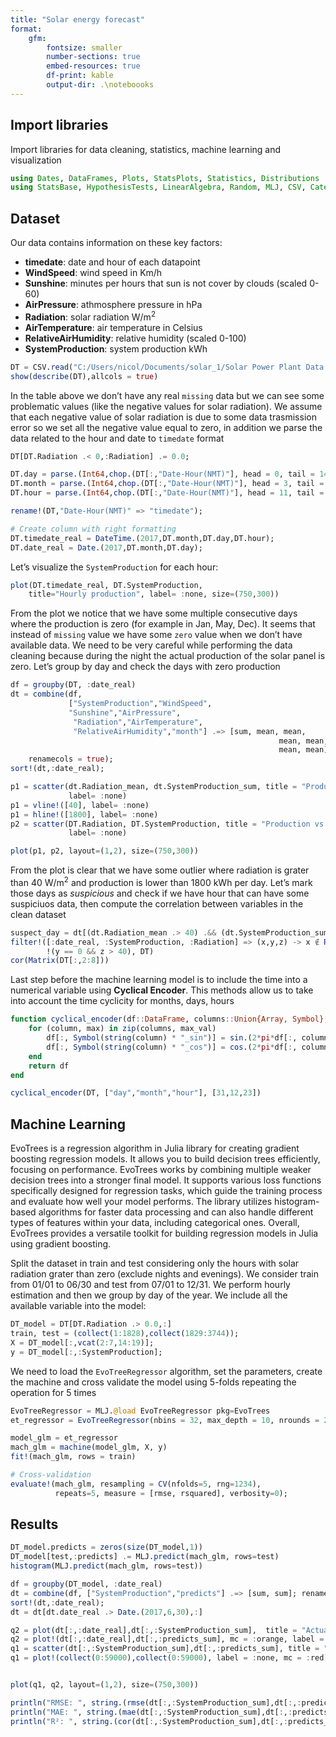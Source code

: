```yaml
---
title: "Solar energy forecast"
format: 
    gfm:
        fontsize: smaller
        number-sections: true
        embed-resources: true
        df-print: kable
        output-dir: .\noteboooks  
---
```


## Import libraries

Import libraries for data cleaning, statistics, machine learning and visualization

```julia
using Dates, DataFrames, Plots, StatsPlots, Statistics, Distributions
using StatsBase, HypothesisTests, LinearAlgebra, Random, MLJ, CSV, CategoricalArrays 
```

## Dataset 

Our data contains information on these key factors:

+ **timedate**: date and hour of each datapoint
+ **WindSpeed**: wind speed in Km/h 
+ **Sunshine**: minutes per hours that sun is not cover by clouds (scaled 0-60)
+ **AirPressure**: athmosphere pressure in hPa
+ **Radiation**: solar radiation W/m^2^
+ **AirTemperature**: air temperature in Celsius
+ **RelativeAirHumidity**: relative humidity (scaled 0-100)
+ **SystemProduction**: system production kWh 

```julia
DT = CSV.read("C:/Users/nicol/Documents/solar_1/Solar Power Plant Data.csv", DataFrame);
show(describe(DT),allcols = true)
```

In the table above we don't have any real `missing` data but we can see some problematic values (like the negative values for solar radiation). We assume that each negative value of solar radiation is due to some data trasmission error so we set all the negative value equal to zero, in addition we parse the data related to the hour and date to `timedate` format

```julia
DT[DT.Radiation .< 0,:Radiation] .= 0.0;

DT.day = parse.(Int64,chop.(DT[:,"Date-Hour(NMT)"], head = 0, tail = 14))
DT.month = parse.(Int64,chop.(DT[:,"Date-Hour(NMT)"], head = 3, tail = 11))
DT.hour = parse.(Int64,chop.(DT[:,"Date-Hour(NMT)"], head = 11, tail = 3));

rename!(DT,"Date-Hour(NMT)" => "timedate");

# Create column with right formatting
DT.timedate_real = DateTime.(2017,DT.month,DT.day,DT.hour);
DT.date_real = Date.(2017,DT.month,DT.day);
```

Let's visualize the `SystemProduction` for each hour: 

```julia
plot(DT.timedate_real, DT.SystemProduction, 
    title="Hourly production", label= :none, size=(750,300))
```

From the plot we notice that we have some multiple consecutive days where the production is zero (for example in Jan, May, Dec). It seems that instead of `missing` value we have some `zero` value when we don't have available data. We need to be very careful while performing the data cleaning because during the night the actual production of the solar panel is zero. Let's group by day and check the days with zero production  

```julia
df = groupby(DT, :date_real)
dt = combine(df, 
             ["SystemProduction","WindSpeed",
             "Sunshine","AirPressure",
              "Radiation","AirTemperature",
              "RelativeAirHumidity","month"] .=> [sum, mean, mean, 
                                                            mean, mean, mean, 
                                                            mean, mean]; 
    renamecols = true);
sort!(dt,:date_real);

p1 = scatter(dt.Radiation_mean, dt.SystemProduction_sum, title = "Production vs Radiation (day)", 
             label= :none)
p1 = vline!([40], label= :none)
p1 = hline!([1800], label= :none)
p2 = scatter(DT.Radiation, DT.SystemProduction, title = "Production vs Radiation (hour)", 
             label= :none)

plot(p1, p2, layout=(1,2), size=(750,300))
```

From the plot is clear that we have some outlier where radiation is grater than 40 W/m^2^ and production is lower than 1800 kWh per day. Let's mark those days as *suspicious* and check if we have hour that can have some suspiciuos data, then compute the correlation between variables in the clean dataset

```julia
suspect_day = dt[(dt.Radiation_mean .> 40) .&& (dt.SystemProduction_sum .< 1800),:date_real]
filter!([:date_real, :SystemProduction, :Radiation] => (x,y,z) -> x ∉ Ref(suspect_day) && 
        !(y == 0 && z > 40), DT)
cor(Matrix(DT[:,2:8]))
```

Last step before the machine learning model is to include the time into a numerical variable using **Cyclical Encoder**. This methods allow us to take into account the time cyclicity for months, days, hours

```julia
function cyclical_encoder(df::DataFrame, columns::Union{Array, Symbol}, max_val::Union{Array, Int} )
    for (column, max) in zip(columns, max_val)        
        df[:, Symbol(string(column) * "_sin")] = sin.(2*pi*df[:, column]/max)
        df[:, Symbol(string(column) * "_cos")] = cos.(2*pi*df[:, column]/max)
    end
    return df
end

cyclical_encoder(DT, ["day","month","hour"], [31,12,23])
```

## Machine Learning

EvoTrees is a regression algorithm in Julia library for creating gradient boosting regression models. It allows you to build decision trees efficiently, focusing on performance. EvoTrees works by combining multiple weaker decision trees into a stronger final model. It supports various loss functions specifically designed for regression tasks, which guide the training process and evaluate how well your model performs. The library utilizes histogram-based algorithms for faster data processing and can also handle different types of features within your data, including categorical ones. Overall, EvoTrees provides a versatile toolkit for building regression models in Julia using gradient boosting. 

Split the dataset in train and test considering only the hours with solar radiation grater than zero (exclude nights and evenings). We consider train from 01/01 to 06/30 and test from 07/01 to 12/31. We perform hourly estimation and then we group by day of the year. We include all the available variable into the model: 

```julia
DT_model = DT[DT.Radiation .> 0.0,:]
train, test = (collect(1:1828),collect(1829:3744));
X = DT_model[:,vcat(2:7,14:19)];
y = DT_model[:,:SystemProduction];
```

We need to load the `EvoTreeRegressor` algorithm, set the parameters, create the machine and cross validate the model using 5-folds repeating the operation for 5 times

```julia
EvoTreeRegressor = MLJ.@load EvoTreeRegressor pkg=EvoTrees
et_regressor = EvoTreeRegressor(nbins = 32, max_depth = 10, nrounds = 200)

model_glm = et_regressor
mach_glm = machine(model_glm, X, y) 
fit!(mach_glm, rows = train)

# Cross-validation
evaluate!(mach_glm, resampling = CV(nfolds=5, rng=1234), 
          repeats=5, measure = [rmse, rsquared], verbosity=0);
```

## Results

```julia
DT_model.predicts = zeros(size(DT_model,1))        
DT_model[test,:predicts] .= MLJ.predict(mach_glm, rows=test)
histogram(MLJ.predict(mach_glm, rows=test))

df = groupby(DT_model, :date_real)
dt = combine(df, ["SystemProduction","predicts"] .=> [sum, sum]; renamecols = true);
sort!(dt,:date_real);
dt = dt[dt.date_real .> Date.(2017,6,30),:]

q2 = plot(dt[:,:date_real],dt[:,:SystemProduction_sum],  title = "Actual vs Predict", label = "Actual")
q2 = plot!(dt[:,:date_real],dt[:,:predicts_sum], mc = :orange, label = "Predict")
q1 = scatter(dt[:,:SystemProduction_sum],dt[:,:predicts_sum], title = "Actual vs Predict", label = :none)
q1 = plot!(collect(0:59000),collect(0:59000), label = :none, mc = :red)


plot(q1, q2, layout=(1,2), size=(750,300))

println("RMSE: ", string.(rmse(dt[:,:SystemProduction_sum],dt[:,:predicts_sum])))
println("MAE: ", string.(mae(dt[:,:SystemProduction_sum],dt[:,:predicts_sum])))
println("R²: ", string.(cor(dt[:,:SystemProduction_sum],dt[:,:predicts_sum]).^2))
```